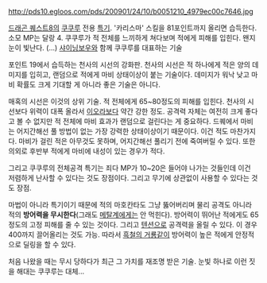 http://pds10.egloos.com/pds/200901/24/10/b0051210_4979ec00c7646.jpg

{{{+2 みわくの眼差し }}}

[[드래곤 퀘스트8]]의 [[쿠쿠루]] 전용 [[특기]].
'카리스마' 스킬을 81포인트까지 올리면 습득한다. 소모 MP는 달랑 4.
쿠쿠루가 적 전체를 느끼하게 쳐다보며 적에게 피해를 입힌다. 왠지 눈이 빛난다. (...)
[[샤이닝보우]]와 함께 쿠쿠루를 대표하는 기술

포인트 19에서 습득하는 천사의 시선의 강화판. 천사의 시선은 적 하나에게 적은 양의 데미지를 입히고, 랜덤으로 적에게 마비 상태이상이 붙는 기술이다. 데미지가 워낙 낮고 마비 확률도 크게 기대할 게 아니라 좋은 기술은 아니다. 

매혹의 시선은 이것의 상위 기술. 적 전체에게 65~80정도의 피해를 입힌다. 천사의 시선보다 위력이 대폭 올라서 [[이오라]]보다 약간 강한 정도. 공격력 자체는 여전히 크게 좋다고 볼 수 없지만 적 전체에 마비 효과가 랜덤으로 걸린다는 게 중요하다. 드퀘에서 마비는 어지간해선 풀 방법이 없는 가장 강력한 상태이상이기 때문이다. 이건 적도 마찬가지다. 마비가 걸린 적은 아무것도 못하며, 어지간해선 풀리기 전에 죽여버릴 수 있다. 또한 의외로 후반부 적에게 마비에 내성이 있는 경우가 적다.

그리고 쿠쿠루의 전체공격 특기는 죄다 MP가 10~20은 들어야 나가는 것들인데 이건 저렴하게 난사할 수 있다는 것도 장점이다. 그리고 무기에 상관없이 사용할 수 있다는 것도 장점.

마법이 아니라 특기이기 때문에 적의 마호칸타도 그냥 뚫어버리며 물리 공격도 아니라 적의 '''방어력을 무시한다'''(그래도 [[메탈계]]에게는 안 먹힌다). 방어력이 뛰어난 적에게도 65 정도의 고정 피해를 줄 수 있는 것이다. 그리고 [[텐션]]으로 공격력을 올릴 수 있다. 이 경우 400까지 끌어올리는 것도 가능. 따라서 [[흑철의 거룡]]같이 방어력이 높은 적에게 안정적으로 딜링을 할 수 있다.

처음 나왔을 때는 무시 당하다가 최근 그 가치를 재조명 받은 기술. 눈빛 하나로 이런 짓을 해대는 쿠쿠루는 대체...
